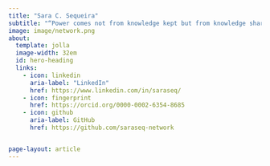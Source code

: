 ```yaml
---
title: "Sara C. Sequeira"
subtitle: "“Power comes not from knowledge kept but from knowledge shared.”"
image: image/network.png
about:
  template: jolla
  image-width: 32em
  id: hero-heading
  links:
    - icon: linkedin
      aria-label: "LinkedIn"
      href: https://www.linkedin.com/in/saraseq/
    - icon: fingerprint
      href: https://orcid.org/0000-0002-6354-8685
    - icon: github
      aria-label: GitHub
      href: https://github.com/saraseq-network


page-layout: article
---
```

